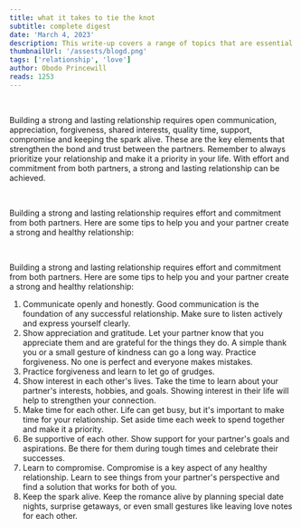 ```yaml
---
title: what it takes to tie the knot
subtitle: complete digest
date: 'March 4, 2023'
description: This write-up covers a range of topics that are essential for any couple looking to build a strong and lasting relationship. It provides tips and strategies on how to navigate the challenges of a relationship, such as communication breakdowns, trust issues, and conflicts....
thumbnailUrl: '/assests/blogd.png'
tags: ['relationship', 'love']
author: Obodo Princewill
reads: 1253
---
```


<br/>

Building a strong and lasting relationship requires open communication, appreciation, forgiveness, shared interests, quality time, support, compromise and keeping the spark alive. These are the key elements that strengthen the bond and trust between the partners. Remember to always prioritize your relationship and make it a priority in your life. With effort and commitment from both partners, a strong and lasting relationship can be achieved.


<br/>

Building a strong and lasting relationship requires effort and commitment from both partners. Here are some tips to help you and your partner create a strong and healthy relationship:


<br/>

Building a strong and lasting relationship requires effort and commitment from both partners. Here are some tips to help you and your partner create a strong and healthy relationship:
1. Communicate openly and honestly. Good communication is the foundation of any successful relationship. Make sure to listen actively and express yourself clearly.
2. Show appreciation and gratitude. Let your partner know that you appreciate them and are grateful for the things they do. A simple thank you or a small gesture of kindness can go a long way.
Practice forgiveness. No one is perfect and everyone makes mistakes. 
3. Practice forgiveness and learn to let go of grudges.
4. Show interest in each other's lives. Take the time to learn about your partner's interests, hobbies, and goals. Showing interest in their life will help to strengthen your connection.
5. Make time for each other. Life can get busy, but it's important to make time for your relationship. Set aside time each week to spend together and make it a priority.
6. Be supportive of each other. Show support for your partner's goals and aspirations. Be there for them during tough times and celebrate their successes.
7. Learn to compromise. Compromise is a key aspect of any healthy relationship. Learn to see things from your partner's perspective and find a solution that works for both of you.
8. Keep the spark alive. Keep the romance alive by planning special date nights, surprise getaways, or even small gestures like leaving love notes for each other.



